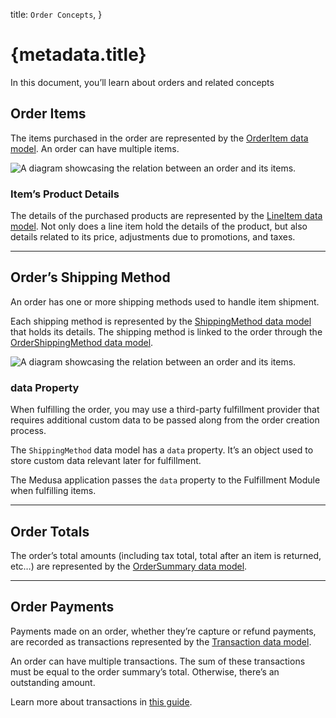   title: `Order Concepts`,
}

# {metadata.title}

In this document, you’ll learn about orders and related concepts

## Order Items

The items purchased in the order are represented by the [OrderItem data model](/references/order/models/OrderItem). An order can have multiple items.

![A diagram showcasing the relation between an order and its items.](https://res.cloudinary.com/dza7lstvk/image/upload/v1712304722/Medusa%20Resources/order-order-items_uvckxd.jpg)

### Item’s Product Details

The details of the purchased products are represented by the [LineItem data model](/references/order/models/LineItem). Not only does a line item hold the details of the product, but also details related to its price, adjustments due to promotions, and taxes.

---

## Order’s Shipping Method

An order has one or more shipping methods used to handle item shipment.

Each shipping method is represented by the [ShippingMethod data model](/references/order/models/ShippingMethod) that holds its details. The shipping method is linked to the order through the [OrderShippingMethod data model](/references/order/models/OrderShippingMethod).

![A diagram showcasing the relation between an order and its items.](https://res.cloudinary.com/dza7lstvk/image/upload/v1719570409/Medusa%20Resources/order-shipping-method_tkggvd.jpg)

### data Property

When fulfilling the order, you may use a third-party fulfillment provider that requires additional custom data to be passed along from the order creation process.

The `ShippingMethod` data model has a `data` property. It’s an object used to store custom data relevant later for fulfillment.

The Medusa application passes the `data` property to the Fulfillment Module when fulfilling items.

---

## Order Totals

The order’s total amounts (including tax total, total after an item is returned, etc…) are represented by the [OrderSummary data model](/references/order/models/OrderSummary).

---

## Order Payments

Payments made on an order, whether they’re capture or refund payments, are recorded as transactions represented by the [Transaction data model](/references/order/models/Transaction).

An order can have multiple transactions. The sum of these transactions must be equal to the order summary’s total. Otherwise, there’s an outstanding amount.

Learn more about transactions in [this guide](../transactions/page.mdx).
